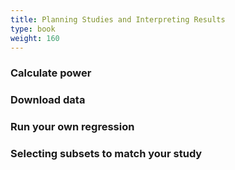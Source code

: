 ```yaml
---
title: Planning Studies and Interpreting Results
type: book
weight: 160
---
```


### Calculate power
### Download data
### Run your own regression
### Selecting subsets to match your study 
